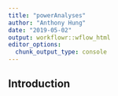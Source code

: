 ```yaml
---
title: "powerAnalyses"
author: "Anthony Hung"
date: "2019-05-02"
output: workflowr::wflow_html
editor_options:
  chunk_output_type: console
---
```


## Introduction

```r

```

